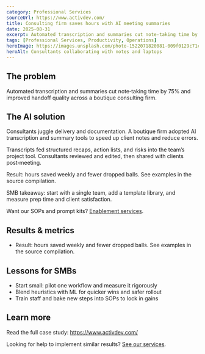 ```yaml
---
category: Professional Services
sourceUrl: https://www.activdev.com/
title: Consulting firm saves hours with AI meeting summaries
date: 2025-08-31
excerpt: Automated transcription and summaries cut note‑taking time by 75% and improved handoff quality across a boutique consulting firm.
tags: [Professional Services, Productivity, Operations]
heroImage: https://images.unsplash.com/photo-1522071820081-009f0129c71c?q=80&w=1600&auto=format&fit=crop
heroAlt: Consultants collaborating with notes and laptops
---
```


## The problem

Automated transcription and summaries cut note‑taking time by 75% and improved handoff quality across a boutique consulting firm.

## The AI solution

Consultants juggle delivery and documentation. A boutique firm adopted AI transcription and summary tools to speed up client notes and reduce errors.

Transcripts fed structured recaps, action lists, and risks into the team’s project tool. Consultants reviewed and edited, then shared with clients post‑meeting.

Result: hours saved weekly and fewer dropped balls. See examples in the source compilation.

SMB takeaway: start with a single team, add a template library, and measure prep time and client satisfaction.

Want our SOPs and prompt kits? [Enablement services](/services).

## Results & metrics

- Result: hours saved weekly and fewer dropped balls. See examples in the source compilation.

## Lessons for SMBs

- Start small: pilot one workflow and measure it rigorously
- Blend heuristics with ML for quicker wins and safer rollout
- Train staff and bake new steps into SOPs to lock in gains

## Learn more

Read the full case study: <a href="https://www.activdev.com/" target="_blank" rel="noopener noreferrer">https://www.activdev.com/</a>

Looking for help to implement similar results? [See our services](/services).
